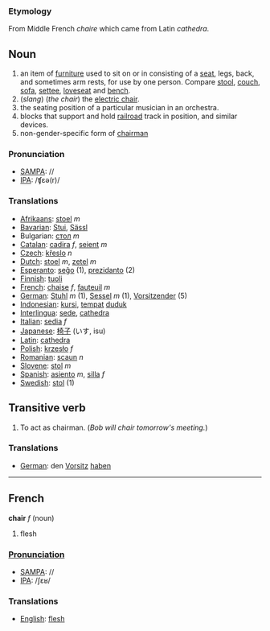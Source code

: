 === Etymology ===
From Middle French ''chaire'' which came from Latin ''cathedra''.

== Noun ==
#an item of [[furniture]] used to sit on or in consisting of a [[seat]], legs, back, and sometimes arm rests, for use by one person.  Compare [[stool]], [[couch]], [[sofa]], [[settee]], [[loveseat]] and [[bench]]. 
#(''slang'') (''the chair'') the [[electric chair]].
#the seating position of a particular musician in an orchestra.
#blocks that support and hold [[railroad]] track in position, and similar devices.
#non-gender-specific form of [[chairman]]

===Pronunciation===
*[[w:SAMPA|SAMPA]]: //
*[[w:IPA|IPA]]: /ʧεə(r)/

===Translations===
*[[Afrikaans]]: [[stoel]] ''m''
*[[Bavarian]]: [[Stui]], [[Sässl]]
*Bulgarian: [[стол]] ''m''
*[[Catalan]]: [[cadira]] ''f'', [[seient]] ''m''
*[[Czech]]: [[křeslo]] ''n''
*[[Dutch]]: [[stoel]] ''m'', [[zetel]] ''m''
*[[Esperanto]]: [[seĝo]] (1), [[prezidanto]] (2)
*[[Finnish]]: [[tuoli]]
*[[French]]: [[chaise]] ''f'', [[fauteuil]] ''m''
*[[German]]: [[Stuhl]] ''m'' (1), [[Sessel]] ''m'' (1), [[Vorsitzender]] (5)
*[[Indonesian]]: [[kursi]], [[tempat]] [[duduk]]
*[[Interlingua]]: [[sede]], [[cathedra]]
*[[Italian]]: [[sedia]] ''f''
*[[Japanese]]: [[椅子]] (いす, isu)
*[[Latin]]: [[cathedra]]
*[[Polish]]: [[krzesło]] ''f''
*[[Romanian]]: [[scaun]] ''n''
*[[Slovene]]: [[stol]] ''m''
*[[Spanish]]: [[asiento]] ''m'', [[silla]] ''f''
*[[Swedish]]: [[stol]] (1)

==Transitive verb==
# To act as chairman.  (''Bob will chair tomorrow's meeting.'')

===Translations===
*[[German]]: den [[Vorsitz]] [[haben]]


----

== French ==

'''chair''' ''f'' (noun)

# flesh

===[[Pronunciation]]===
*[[w:SAMPA|SAMPA]]: //
*[[w:IPA|IPA]]: /ʃɛʁ/

===Translations===
*[[English]]: [[flesh]]